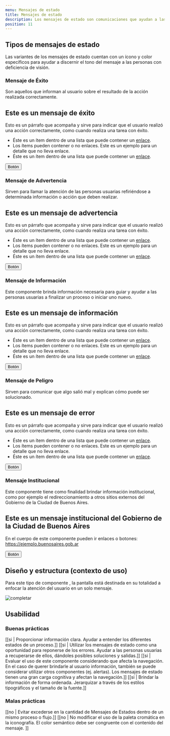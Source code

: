 ```yaml
---
menu: Mensajes de estado
title: Mensajes de estado
description: Los mensajes de estado son comunicaciones que ayudan a las personas usuarias a tomar decisiones premeditadas. Informan que algo ha ocurrido o va a ocurrir y tal vez requieran de su acción. También, sirven para reducir la incertidumbre y evitar que los usuarios cometan errores.
position: 11
---
```


## Tipos de mensajes de estado

Las variantes de los mensajes de estado cuentan con un ícono y color específicos para ayudar a discernir el tono del mensaje a las personas con deficiencia de visión.

### Mensaje de Éxito

Son aquellos que informan al usuario sobre el resultado de la acción realizada correctamente.

<div class="content-1">
  <div class="status status-success">
    <h2 class="status-title">Este es un mensaje de éxito</h2>
    <p class="status-text">
      Esto es un párrafo que acompaña y sirve para indicar que el usuario realizó una acción correctamente, como cuando
      realiza una tarea con éxito.
    </p>
    <ul class="status-list">
      <li>
        Éste es un ítem dentro de una lista que puede contener un <a href="#">enlace</a>.
      </li>
      <li>Los ítems pueden contener o no enlaces. Este es un ejemplo para un detalle que no lleva enlace.</li>
      <li>
        Éste es un ítem dentro de una lista que puede contener un <a href="#">enlace</a>.
      </li>
    </ul>
    <button type="button" class="btn btn-secondary">
      Botón
    </button>
  </div>
</div>

### Mensaje de Advertencia

Sirven para llamar la atención de las personas usuarias refiriéndose a determinada información o acción que deben realizar.

<div class="content-1">
  <div class="status status-primary">
    <h2 class="status-title">Este es un mensaje de advertencia</h2>
    <p class="status-text">
      Esto es un párrafo que acompaña y sirve para indicar que el usuario realizó una acción correctamente, como cuando
      realiza una tarea con éxito.
    </p>
    <ul class="status-list">
      <li>
        Éste es un ítem dentro de una lista que puede contener un <a href="#">enlace</a>.
      </li>
      <li>Los ítems pueden contener o no enlaces. Este es un ejemplo para un detalle que no lleva enlace.</li>
      <li>
        Éste es un ítem dentro de una lista que puede contener un <a href="#">enlace</a>.
      </li>
    </ul>
    <button type="button" class="btn btn-secondary">
      Botón
    </button>
  </div>
</div>

### Mensaje de Información

Este componente brinda información necesaria para guiar y ayudar a las personas usuarias a finalizar un proceso o iniciar uno nuevo.

<div class="content-1">
  <div class="status status-info">
    <h2 class="status-title">Este es un mensaje de información</h2>
    <p class="status-text">
      Esto es un párrafo que acompaña y sirve para indicar que el usuario realizó una acción correctamente, como cuando
      realiza una tarea con éxito.
    </p>
    <ul class="status-list">
      <li>
        Éste es un ítem dentro de una lista que puede contener un <a href="#">enlace</a>.
      </li>
      <li>Los ítems pueden contener o no enlaces. Este es un ejemplo para un detalle que no lleva enlace.</li>
      <li>
        Éste es un ítem dentro de una lista que puede contener un <a href="#">enlace</a>.
      </li>
    </ul>
    <button type="button" class="btn btn-secondary">
      Botón
    </button>
  </div>
</div>

### Mensaje de Peligro

Sirven para comunicar que algo salió mal y explican cómo puede ser solucionado.

<div class="content-1">
  <div class="status status-danger">
    <h2 class="status-title">Este es un mensaje de error</h2>
    <p class="status-text">
      Esto es un párrafo que acompaña y sirve para indicar que el usuario realizó una acción correctamente, como cuando
      realiza una tarea con éxito.
    </p>
    <ul class="status-list">
      <li>
        Éste es un ítem dentro de una lista que puede contener un <a href="#">enlace</a>.
      </li>
      <li>Los ítems pueden contener o no enlaces. Este es un ejemplo para un detalle que no lleva enlace.</li>
      <li>
        Éste es un ítem dentro de una lista que puede contener un <a href="#">enlace</a>.
      </li>
    </ul>
    <button type="button" class="btn btn-secondary">
      Botón
    </button>
  </div>
</div>

### Mensaje Institucional

Este componente tiene como finalidad brindar información institucional, como por ejemplo el redireccionamiento a otros sitios externos del Gobierno de la Ciudad de Buenos Aires.

<div class="content-1">
  <div class="status status-institutional">
    <h2 class="status-title">Este es un mensaje institucional del Gobierno de la Ciudad de Buenos Aires</h2>
    <p class="status-text">
      En el cuerpo de este componente pueden ir enlaces o botones: <a href="#">https://ejemplo.buenosaires.gob.ar</a>
    </p>
    <button type="button" class="btn btn-outline-link">
      Botón
    </button>
  </div>
</div>

## Diseño y estructura (contexto de uso)

Para este tipo de componente , la pantalla está destinada en su totalidad a enfocar la atención del usuario en un solo mensaje.

![completar](/componentes/mensajedeestado/diagrama.svg)

## Usabilidad

### Buenas prácticas

[[si | Proporcionar información clara. Ayudar a entender los diferentes estados de un proceso.]]
[[si | Utilizar los mensajes de estado como una oportunidad para reponerse de los errores. Ayudar a las personas usuarias a recuperarse de ellos, dándoles posibles soluciones y salidas.]]
[[si | Evaluar el uso de este componente considerando que afecta la navegación. En el caso de querer brindarle al usuario información, también se puede considerar utilizar otros componentes (ej. alertas). Los mensajes de estado tienen una gran carga cognitiva y afectan la navegación.]]
[[si | Brindar la información de forma ordenada. Jerarquizar a través de los estilos tipográficos y el tamaño de la fuente.]]

### Malas prácticas

[[no | Evitar excederse en la cantidad de Mensajes de Estados dentro de un mismo proceso o flujo.]]
[[no | No modificar el uso de la paleta cromática en la iconografía. El color semántico debe ser congruente con el contenido del mensaje. ]]
